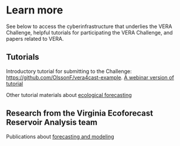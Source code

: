 # Learn more

See below to access the cyberinfrastructure that underlies the VERA Challenge, helpful tutorials for participating the VERA Challenge, and papers related to VERA.

## Tutorials

Introductory tutorial for submitting to the Challenge: [https://github.com/OlssonF/vera4cast-example](https://github.com/OlssonF/vera4cast-example). [A webinar version of tutorial](https://www.youtube.com/watch?v=-5iPNr19g-4)

Other tutorial materials about [ecological forecasting](https://ecoforecast.org/resources/educational-resources/)

## Research from the Virginia Ecoforecast Reservoir Analysis team  

Publications about [forecasting and modeling](https://www.ltreb-reservoirs.org/products/#publications-forecasting-and-modeling)
 






